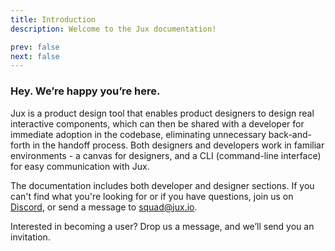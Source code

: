 ```yaml
---
title: Introduction
description: Welcome to the Jux documentation!

prev: false
next: false
---
```



### **Hey. We’re happy you’re here.**

Jux is a product design tool that enables product designers to design real interactive components, which can then be shared with a developer for immediate adoption in the codebase, eliminating unnecessary back-and-forth in the handoff process. 
Both designers and developers work in familiar environments - a canvas for designers, and a CLI (command-line interface) for easy communication with Jux.

The documentation includes both developer and designer sections. If you can't find what you're looking for or if you have questions, join us on [Discord](https://discord.gg/BSXsahmyVQ), or send a message to [squad@jux.io](mailto:squad@jux.io).

Interested in becoming a user? Drop us a message, and we’ll send you an invitation.

<br/>

<CardGrid>
  <LinkCard
    title="Designers"
    description="Learn how to use Jux Editor."
    href={'/designers/quickstart'}
  />
  <LinkCard
    title="Developers"
    description="Learn how to setup Jux in your codebase."
    href={'/developers/introduction'}
  />
</CardGrid>
